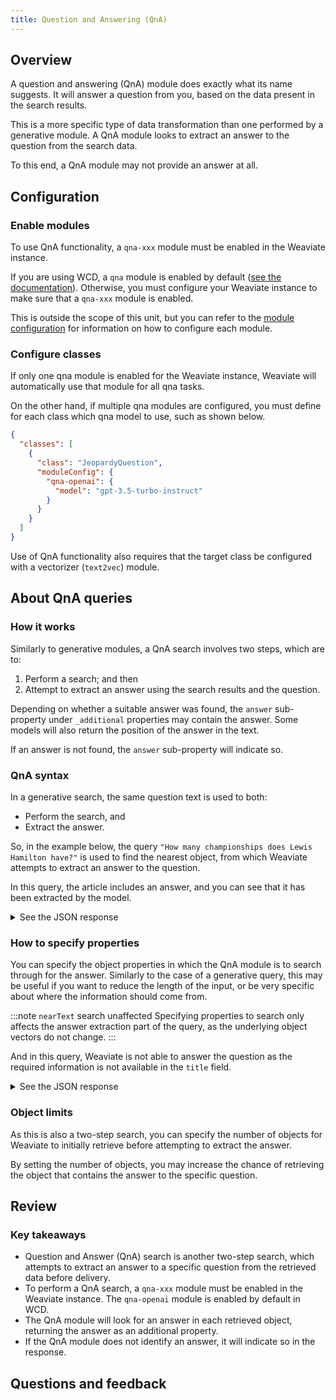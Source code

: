 ```yaml
---
title: Question and Answering (QnA)
---
```




[//]: # (<img src={imageUrl} alt="Image alt" width="75%"/>)

## <i class="fa-solid fa-square-chevron-right"></i> Overview

A question and answering (QnA) module does exactly what its name suggests. It will answer a question from you, based on the data present in the search results.

This is a more specific type of data transformation than one performed by a generative module. A QnA module looks to extract an answer to the question from the search data.

To this end, a QnA module may not provide an answer at all.

## <i class="fa-solid fa-square-chevron-right"></i> Configuration

### <i class="fa-solid fa-code"></i> Enable modules

To use QnA functionality, a `qna-xxx` module must be enabled in the Weaviate instance.

If you are using WCD, a `qna` module is enabled by default ([see the documentation](/docs/wcs#configuration)). Otherwise, you must configure your Weaviate instance to make sure that a `qna-xxx` module is enabled.

This is outside the scope of this unit, but you can refer to the [module configuration](/docs/weaviate/modules/reader-generator-modules/index.md) for information on how to configure each module.

### <i class="fa-solid fa-code"></i> Configure classes

If only one qna module is enabled for the Weaviate instance, Weaviate will automatically use that module for all qna tasks.

On the other hand, if multiple qna modules are configured, you must define for each class which qna model to use, such as shown below.

```json
{
  "classes": [
    {
      "class": "JeopardyQuestion",
      "moduleConfig": {
        "qna-openai": {
          "model": "gpt-3.5-turbo-instruct"
        }
      }
    }
  ]
}
```

Use of QnA functionality also requires that the target class be configured with a vectorizer (`text2vec`) module.

## <i class="fa-solid fa-square-chevron-right"></i> About QnA queries

### <i class="fa-solid fa-chalkboard"></i> How it works

Similarly to generative modules, a QnA search involves two steps, which are to:
1. Perform a search; and then
1. Attempt to extract an answer using the search results and the question.

Depending on whether a suitable answer was found, the `answer` sub-property under `_additional` properties may contain the answer. Some models will also return the position of the answer in the text.

If an answer is not found, the `answer` sub-property will indicate so.

### <i class="fa-solid fa-code"></i> QnA syntax

In a generative search, the same question text is used to both:
- Perform the search, and
- Extract the answer.

So, in the example below, the query `"How many championships does Lewis Hamilton have?"` is used to find the nearest object, from which Weaviate attempts to extract an answer to the question.

<Tabs groupId="languages">
<TabItem value="py" label="Python">
<FilteredTextBlock
  text={PythonCodeExample}
  startMarker="# SimpleAskQuery"
  endMarker="# END SimpleAskQuery"
  language="py"
/>
</TabItem>
</Tabs>

In this query, the article includes an answer, and you can see that it has been extracted by the model.

<details>
  <summary><i class="fa-solid fa-radar"></i> See the JSON response</summary>

<FilteredTextBlock
  text={PythonCodeExample}
  startMarker="# Expected SimpleAskQuery results"
  endMarker="# END Expected SimpleAskQuery results"
  language="py"
/>

</details>

### <i class="fa-solid fa-code"></i> How to specify properties

You can specify the object properties in which the QnA module is to search through for the answer. Similarly to the case of a generative query, this may be useful if you want to reduce the length of the input, or be very specific about where the information should come from.

:::note `nearText` search unaffected
Specifying properties to search only affects the answer extraction part of the query, as the underlying object vectors do not change.
:::

<Tabs groupId="languages">
<TabItem value="py" label="Python">
<FilteredTextBlock
  text={PythonCodeExample}
  startMarker="# AskQueryWithProperties"
  endMarker="# END AskQueryWithProperties"
  language="py"
/>
</TabItem>
</Tabs>

And in this query, Weaviate is not able to answer the question as the required information is not available in the `title` field.

<details>
  <summary><i class="fa-solid fa-radar"></i> See the JSON response</summary>

<FilteredTextBlock
  text={PythonCodeExample}
  startMarker="# Expected AskQueryWithProperties results"
  endMarker="# END Expected AskQueryWithProperties results"
  language="py"
/>

</details>

### <i class="fa-solid fa-code"></i> Object limits

As this is also a two-step search, you can specify the number of objects for Weaviate to initially retrieve before attempting to extract the answer.

By setting the number of objects, you may increase the chance of retrieving the object that contains the answer to the specific question.

## <i class="fa-solid fa-square-chevron-right"></i> Review

### <i class="fa-solid fa-lightbulb-on"></i> Key takeaways

- Question and Answer (QnA) search is another two-step search, which attempts to extract an answer to a specific question from the retrieved data before delivery.
- To perform a QnA search, a `qna-xxx` module must be enabled in the Weaviate instance. The `qna-openai` module is enabled by default in WCD.
- The QnA module will look for an answer in each retrieved object, returning the answer as an additional property.
- If the QnA module does not identify an answer, it will indicate so in the response.

## Questions and feedback


<DocsFeedback/>
